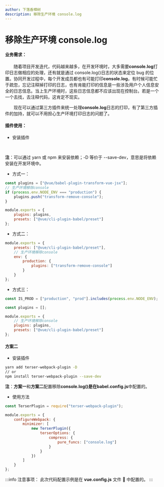 ```yaml
---
author: 下落香樟树
description: 移除生产环境 console.log
---
```


# 移除生产环境 console.log

#### 业务需求：

&emsp;&emsp;随着项目开发迭代，代码越来越多，在开发环境时，大多需要**console.log**打印日志做相应的处理，还有就是通过 console.log()日志的状态来定位 bug 的位置。协同开发过程中，每个开发成员都也有可能打印**console.log**，有时候可能忙于疏忽，忘记注释掉打印的日志，也有肯能打印的信息是一些涉及用户个人信息安全的日志信息。当上生产环境时，这些日志信息都不应该出现在控制台。若是一个一个去找，去注释代码，这肯定不现实。

&emsp;&emsp;现在可以通过第三方插件来统一处理**console.log**日志的打印，有了第三方插件的加持，就可以不用担心生产环境打印日志的问题了。

#### 插件使用：

- 安装插件

<Install value="install babel-plugin-transform-remove-console -D" />
<br />
<Install value="install babel-plugin-transform-remove-console -D" />

**注**：可以通过 yarn 或 npm 来安装依赖；-D 等价于 --save-dev，意思是将依赖安装在开发环境中。

- 方式一：

```javascript title="插件配置"
const plugins = ["@vue/babel-plugin-transform-vue-jsx"];
// 生产环境移除console
if (process.env.NODE_ENV === "production") {
	plugins.push("transform-remove-console");
}

module.exports = {
	plugins: plugins,
	presets: ["@vue/cli-plugin-babel/preset"]
};
```

- 方式二：

```javascript title="插件配置"
module.exports = {
	presets: ["@vue/cli-plugin-babel/preset"],
	// 生产环境移除console
	env: {
		production: {
			plugins: ["transform-remove-console"]
		}
	}
};
```

- 方式三：

```javascript title="插件配置"
const IS_PROD = ["production", "prod"].includes(process.env.NODE_ENV);

const plugins = [];

module.exports = {
	// 生产环境移除console
	plugins: plugins,
	presets: ["@vue/cli-plugin-babel/preset"]
};
```

#### 方案二

- 安装插件

```bash title="安装插件"
yarn add terser-webpack-plugin -D
// or
npm install terser-webpack-plugin --save-dev
```

**注**：**方案一**和**方案二**配置移除**console.log()**是在**babel.config.js**中配置的。

- 使用方法

```javascript title="使用方法"
const TerserPlugin = require("terser-webpack-plugin");

module.exports = {
	configureWebpack: {
		minimizer: [
			new TerserPlugin({
				terserOptions: {
					compress: {
						pure_funcs: ["console.log"]
					}
				}
			})
		]
	}
};
```

:::info 注意事项：
此次代码配置示例是在 **vue.config.js** 文件 📁 中配置的。
:::
